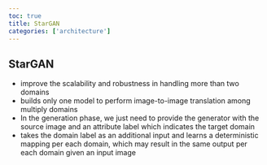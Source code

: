 ```yaml
---
toc: true
title: StarGAN
categories: ['architecture']
---
```



## StarGAN
- improve the scalability and robustness in handling more than two domains 
- builds only one model to perform image-to-image translation among multiply domains 
- In the generation phase, we just need to provide the generator with the source image and an attribute label which indicates the target domain 
- takes the domain label as an additional input and learns a deterministic mapping per each domain, which may result in the same output per each domain given an input image



